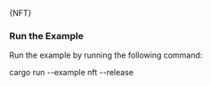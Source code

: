 
<DotEnvWarning/>
<CodeBlock className="language-rust">
    {NFT}
</CodeBlock>

### Run the Example

Run the example by running the following command:

<CodeBlock className="language-bash">
    cargo run --example nft --release
</CodeBlock>

